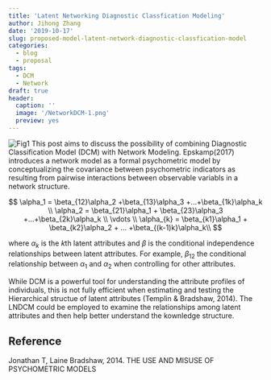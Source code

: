 ```yaml
---
title: 'Latent Networking Diagnostic Classfication Modeling'
author: Jihong Zhang
date: '2019-10-17'
slug: proposed-model-latent-network-diagnostic-classfication-model
categories:
  - blog
  - proposal
tags:
  - DCM
  - Network
draft: true
header:
  caption: ''
  image: '/NetworkDCM-1.png'
  preview: yes
---
```


![Fig1](/img/Fig1_LNDCM.png)
This post aims to discuss the possibility of combining Diagnostic Classification Model (DCM) with Network Modeling. Epskamp(2017) introduces a network model as a formal psychometric model by conceptualizing the covariance between psychometric indicators as resulting from pairwise interactions between observable variabls in a network structure.

$$
\alpha_1 = \beta_{12}\alpha_2 +\beta_{13}\alpha_3 +...+\beta_{1k}\alpha_k \\
\alpha_2 = \beta_{21}\alpha_1 + \beta_{23}\alpha_3 +...+\beta_{2k}\alpha_k \\
\vdots \\
\alpha_{k} = \beta_{k1}\alpha_1 + \beta_{k2}\alpha_2 + ... +\beta_{(k-1)k}\alpha_k\\
$$

where $\alpha_k$ is the $k$th latent attributes and $\beta$ is the conditional independence relationships between latent attributes. For example, $\beta_{12}$ the conditional relationship between $\alpha_1$ and $\alpha_2$ when controlling for other attributes.

While DCM is a powerful tool for understanding the attribute profiles of individuals, this is not fully efficient when estimating and testing the Hierarchical structue of latent attributes (Templin & Bradshaw, 2014). The LNDCM could be employed to examine the relationships among latent attributes and then help better understand the kownledge structure.

## Reference
Jonathan T, Laine Bradshaw, 2014. THE USE AND MISUSE OF PSYCHOMETRIC MODELS
